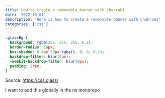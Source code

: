 ```yaml
---
title: How to create a removable banner with ChakraUI
date: '2022-10-01'
description: 'Here is how to create a removable banner with ChakraUI'
categories: ['css']
---
```


```css
.glassBg {
  background: rgba(255, 255, 255, 0.2);
  border-radius: 16px;
  box-shadow: 0 4px 30px rgba(0, 0, 0, 0.1);
  backdrop-filter: blur(0px);
  -webkit-backdrop-filter: blur(0px);
  padding: 2rem;
}
```

Source: https://css.glass/

I want to add this globally in the nx monorepo
